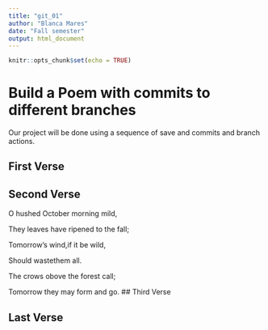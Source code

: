 ---
title: "git_01"
author: "Blanca Mares"
date: "Fall semester"
output: html_document
---

```{r setup, include=FALSE}
knitr::opts_chunk$set(echo = TRUE)
```
# Build a Poem with commits to different branches
Our project will be done using a sequence of save and commits and branch actions.
<!-- Do not modify or change any text in "!--" bracketed areas such as this --- these are instructions to
you, if you change any of this the git program will notice it and compromise your git merging strategy !-->

## First Verse 
<!--Put the first five lines of a poem by Lewis Carrol in this section!-->

## Second Verse
<!--Put the first five lines of a poem by Robert Frost here!-->
O hushed October morning mild,

They leaves have ripened to the fall;

Tomorrow’s wind,if it be wild,

Should wastethem all.

The crows obove the forest call;

Tomorrow they may form and go.
## Third Verse
<!--Put the first two verses of The Walrus and the Carpenter here!-->

## Last Verse
<!--Put a short poem of your choice 8-20 lines,here!-->
